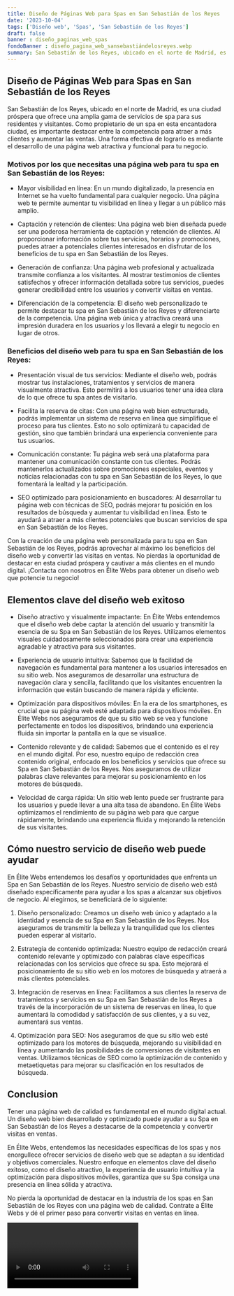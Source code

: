 ```yaml
---
title: Diseño de Páginas Web para Spas en San Sebastián de los Reyes
date: '2023-10-04'
tags: ['Diseño web', 'Spas', 'San Sebastián de los Reyes']
draft: false
banner : diseño_paginas_web_spas
fondoBanner : diseño_pagina_web_sansebastiándelosreyes.webp
summary: San Sebastián de los Reyes, ubicado en el norte de Madrid, es una ciudad próspera que ofrece una amplia gama de servicios de spa para sus residentes y visitantes. Como propietario de un spa en esta encantadora ciudad, es importante destacar entre la competencia para atraer a más clientes y aumentar las ventas. Una forma efectiva de lograrlo es mediante el desarrollo de una página web atractiva y funcional para tu negocio.
---
```


## Diseño de Páginas Web para Spas en San Sebastián de los Reyes

San Sebastián de los Reyes, ubicado en el norte de Madrid, es una ciudad próspera que ofrece una amplia gama de servicios de spa para sus residentes y visitantes. Como propietario de un spa en esta encantadora ciudad, es importante destacar entre la competencia para atraer a más clientes y aumentar las ventas. Una forma efectiva de lograrlo es mediante el desarrollo de una página web atractiva y funcional para tu negocio.

### Motivos por los que necesitas una página web para tu spa en San Sebastián de los Reyes:

- Mayor visibilidad en línea: En un mundo digitalizado, la presencia en Internet se ha vuelto fundamental para cualquier negocio. Una página web te permite aumentar tu visibilidad en línea y llegar a un público más amplio.

- Captación y retención de clientes: Una página web bien diseñada puede ser una poderosa herramienta de captación y retención de clientes. Al proporcionar información sobre tus servicios, horarios y promociones, puedes atraer a potenciales clientes interesados en disfrutar de los beneficios de tu spa en San Sebastián de los Reyes.

- Generación de confianza: Una página web profesional y actualizada transmite confianza a los visitantes. Al mostrar testimonios de clientes satisfechos y ofrecer información detallada sobre tus servicios, puedes generar credibilidad entre los usuarios y convertir visitas en ventas.

- Diferenciación de la competencia: El diseño web personalizado te permite destacar tu spa en San Sebastián de los Reyes y diferenciarte de la competencia. Una página web única y atractiva creará una impresión duradera en los usuarios y los llevará a elegir tu negocio en lugar de otros.

### Beneficios del diseño web para tu spa en San Sebastián de los Reyes:

- Presentación visual de tus servicios: Mediante el diseño web, podrás mostrar tus instalaciones, tratamientos y servicios de manera visualmente atractiva. Esto permitirá a los usuarios tener una idea clara de lo que ofrece tu spa antes de visitarlo.

- Facilita la reserva de citas: Con una página web bien estructurada, podrás implementar un sistema de reserva en línea que simplifique el proceso para tus clientes. Esto no solo optimizará tu capacidad de gestión, sino que también brindará una experiencia conveniente para tus usuarios.

- Comunicación constante: Tu página web será una plataforma para mantener una comunicación constante con tus clientes. Podrás mantenerlos actualizados sobre promociones especiales, eventos y noticias relacionadas con tu spa en San Sebastián de los Reyes, lo que fomentará la lealtad y la participación.

- SEO optimizado para posicionamiento en buscadores: Al desarrollar tu página web con técnicas de SEO, podrás mejorar tu posición en los resultados de búsqueda y aumentar tu visibilidad en línea. Esto te ayudará a atraer a más clientes potenciales que buscan servicios de spa en San Sebastián de los Reyes.

Con la creación de una página web personalizada para tu spa en San Sebastián de los Reyes, podrás aprovechar al máximo los beneficios del diseño web y convertir las visitas en ventas. No pierdas la oportunidad de destacar en esta ciudad próspera y cautivar a más clientes en el mundo digital. ¡Contacta con nosotros en Élite Webs para obtener un diseño web que potencie tu negocio!

<GifSeo />

<Cta />

## Elementos clave del diseño web exitoso

- Diseño atractivo y visualmente impactante: En Élite Webs entendemos que el diseño web debe captar la atención del usuario y transmitir la esencia de su Spa en San Sebastián de los Reyes. Utilizamos elementos visuales cuidadosamente seleccionados para crear una experiencia agradable y atractiva para sus visitantes.

- Experiencia de usuario intuitiva: Sabemos que la facilidad de navegación es fundamental para mantener a los usuarios interesados en su sitio web. Nos aseguramos de desarrollar una estructura de navegación clara y sencilla, facilitando que los visitantes encuentren la información que están buscando de manera rápida y eficiente.

- Optimización para dispositivos móviles: En la era de los smartphones, es crucial que su página web esté adaptada para dispositivos móviles. En Élite Webs nos aseguramos de que su sitio web se vea y funcione perfectamente en todos los dispositivos, brindando una experiencia fluida sin importar la pantalla en la que se visualice.

- Contenido relevante y de calidad: Sabemos que el contenido es el rey en el mundo digital. Por eso, nuestro equipo de redacción crea contenido original, enfocado en los beneficios y servicios que ofrece su Spa en San Sebastián de los Reyes. Nos aseguramos de utilizar palabras clave relevantes para mejorar su posicionamiento en los motores de búsqueda.

- Velocidad de carga rápida: Un sitio web lento puede ser frustrante para los usuarios y puede llevar a una alta tasa de abandono. En Élite Webs optimizamos el rendimiento de su página web para que cargue rápidamente, brindando una experiencia fluida y mejorando la retención de sus visitantes.

## Cómo nuestro servicio de diseño web puede ayudar

En Élite Webs entendemos los desafíos y oportunidades que enfrenta un Spa en San Sebastián de los Reyes. Nuestro servicio de diseño web está diseñado específicamente para ayudar a los spas a alcanzar sus objetivos de negocio. Al elegirnos, se beneficiará de lo siguiente:

1. Diseño personalizado: Creamos un diseño web único y adaptado a la identidad y esencia de su Spa en San Sebastián de los Reyes. Nos aseguramos de transmitir la belleza y la tranquilidad que los clientes pueden esperar al visitarlo.

2. Estrategia de contenido optimizada: Nuestro equipo de redacción creará contenido relevante y optimizado con palabras clave específicas relacionadas con los servicios que ofrece su spa. Esto mejorará el posicionamiento de su sitio web en los motores de búsqueda y atraerá a más clientes potenciales.

3. Integración de reservas en línea: Facilitamos a sus clientes la reserva de tratamientos y servicios en su Spa en San Sebastián de los Reyes a través de la incorporación de un sistema de reservas en línea, lo que aumentará la comodidad y satisfacción de sus clientes, y a su vez, aumentará sus ventas.

4. Optimización para SEO: Nos aseguramos de que su sitio web esté optimizado para los motores de búsqueda, mejorando su visibilidad en línea y aumentando las posibilidades de conversiones de visitantes en ventas. Utilizamos técnicas de SEO como la optimización de contenido y metaetiquetas para mejorar su clasificación en los resultados de búsqueda.

## Conclusion

Tener una página web de calidad es fundamental en el mundo digital actual. Un diseño web bien desarrollado y optimizado puede ayudar a su Spa en San Sebastián de los Reyes a destacarse de la competencia y convertir visitas en ventas.

En Élite Webs, entendemos las necesidades específicas de los spas y nos enorgullece ofrecer servicios de diseño web que se adaptan a su identidad y objetivos comerciales. Nuestro enfoque en elementos clave del diseño exitoso, como el diseño atractivo, la experiencia de usuario intuitiva y la optimización para dispositivos móviles, garantiza que su Spa consiga una presencia en línea sólida y atractiva.

No pierda la oportunidad de destacar en la industria de los spas en San Sebastián de los Reyes con una página web de calidad. Contrate a Élite Webs y dé el primer paso para convertir visitas en ventas en línea.

<Video />

<CtaBot job='Spas' city='San Sebastián de los Reyes'/>

<Gmaps query='San Sebastián de los Reyes+españa+maps' />